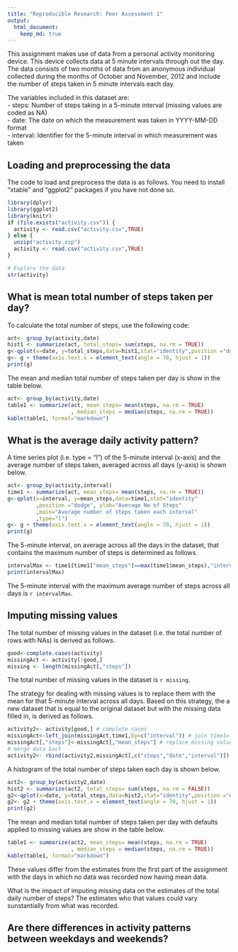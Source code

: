 ```yaml
---
title: "Reproducible Research: Peer Assessment 1"
output: 
  html_document:
    keep_md: true
---
```

This assignment makes use of data from a personal activity monitoring device. This device collects data at 5 minute intervals through out the day. The data consists of two months of data from an anonymous individual collected during the months of October and November, 2012 and include the number of steps taken in 5 minute intervals each day.  

The variables included in this dataset are:  
- steps: Number of steps taking in a 5-minute interval (missing values are coded as NA)  
- date: The date on which the measurement was taken in YYYY-MM-DD format  
- interval: Identifier for the 5-minute interval in which measurement was taken  

## Loading and preprocessing the data
The code to load and preprocess the data is as follows. You need to install "xtable" and "ggplot2" packages if you have not done so.
```r
library(dplyr)
library(ggplot2)
library(knitr)
if (file.exists("activity.csv")) {
  activity <- read.csv("activity.csv",TRUE)
} else {
  unzip("activity.zip")
  activity <- read.csv("activity.csv",TRUE)
}
```


```r
# Explore the data
str(activity)
```

## What is mean total number of steps taken per day?
To calculate the total number of steps, use the following code: 
```r
act<- group_by(activity,date)
hist1 <- summarize(act, total_steps= sum(steps, na.rm = TRUE))
g<-qplot(x=date, y=total_steps,data=hist1,stat="identity",position ="dodge", geom="histogram", ylab="No of Steps",main="Histogram of the total number of steps taken each day") 
g<- g + theme(axis.text.x = element_text(angle = 70, hjust = 1))
print(g)
```

The mean and median total number of steps taken per day is show in the table below.
```r
act<- group_by(activity,date)
table1 <- summarize(act, mean_steps= mean(steps, na.rm = TRUE)
                    , median_steps = median(steps, na.rm = TRUE))
kable(table1, format="markdown")
```

## What is the average daily activity pattern?
A time series plot (i.e. type = "l") of the 5-minute interval (x-axis) and the average number of steps taken, averaged across all days (y-axis) is shown below.
```r
act<- group_by(activity,interval)
time1 <- summarize(act, mean_steps= mean(steps, na.rm = TRUE))
g<-qplot(x=interval, y=mean_steps,data=time1,stat="identity"
         ,position ="dodge", ylab="Average No of Steps"
         ,main="Average number of steps taken each interval"
         ,type="l") 
g<- g + theme(axis.text.x = element_text(angle = 70, hjust = 1))
print(g)

```

The 5-minute interval, on average across all the days in the dataset, that contains the maximum number of steps is determined as follows.
```r
intervalMax <- time1[time1["mean_steps"]==max(time1$mean_steps),"interval"] 
print(intervalMax)
```
The 5-minute interval with the maximum average number of steps across all days is `r intervalMax`.

## Imputing missing values
The total number of missing values in the dataset (i.e. the total number of rows with NAs) is derived as follows.
```r
good<-complete.cases(activity)
missingAct <- activity[!good,]
missing <- length(missingAct[,"steps"])
```
The total number of missing values in the dataset is `r missing`.

The strategy for dealing with missing values is to replace them with the mean for that 5-minute interval across all days. Based on this strategy, the a new dataset that is equal to the original dataset but with the missing data filled in, is derived as follows.
```r
activity2<- activity[good,] # complete cases
missingAct<-left_join(missingAct,time1,by=c("interval")) # join time1= mean steps per interval, calculated earlier.
missingAct[,"steps"]<-missingAct[,"mean_steps"] # replace missing values
# merge data bact
activity2<- rbind(activity2,missingAct[,c("steps","date","interval")])
```

A histogram of the total number of steps taken each day is shown below.
```r
act2<- group_by(activity2,date)
hist2 <- summarize(act2, total_steps= sum(steps, na.rm = FALSE))
g2<-qplot(x=date, y=total_steps,data=hist2,stat="identity",position ="dodge", geom="histogram", ylab="Tota No of Steps",main="Histogram of the total number of steps taken each day") 
g2<- g2 + theme(axis.text.x = element_text(angle = 70, hjust = 1))
print(g2)
```

The mean and median total number of steps taken per day with defaults applied to missing values are show in the table below.
```r
table1 <- summarize(act2, mean_steps= mean(steps, na.rm = TRUE)
                    , median_steps = median(steps, na.rm = TRUE))
kable(table1, format="markdown")
```

These values differ from the estimates from the first part of the assignment with the days in which no data was recorded now having mean data. 

What is the impact of imputing missing data on the estimates of the total daily number of steps? The estimates who that values could vary sunstantially from what was recorded.

## Are there differences in activity patterns between weekdays and weekends?
